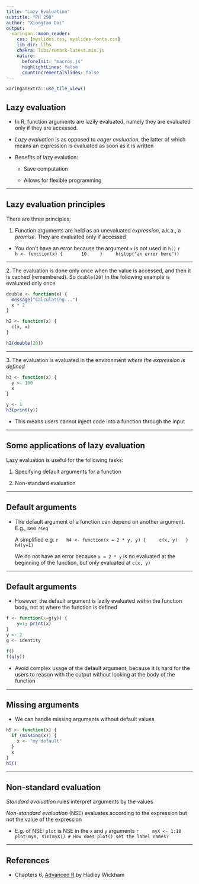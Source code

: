 ```yaml
---
title: "Lazy Evaluation"
subtitle: "PH 290"
author: "Xiongtao Dai"
output:
  xaringan::moon_reader:
    css: [myslides.css, myslides-fonts.css]
    lib_dir: libs
    chakra: libs/remark-latest.min.js
    nature:
      beforeInit: "macros.js"
      highlightLines: false
      countIncrementalSlides: false
---
```


```r
xaringanExtra::use_tile_view()
```

## Lazy evaluation 

- In R, function arguments are lazily evaluated, namely they are evaluated only if they are accessed.

- *Lazy evaluation* is as opposed to *eager evaluation*, the latter of which means an expression is evaluated as soon as it is written

- Benefits of lazy evalution:

    - Save computation

    - Allows for flexible programming

---

## Lazy evaluation principles
There are three principles:

1. Function arguments are held as an unevaluated *expression*, a.k.a., a *promise*. They are evaluated only if accessed

- You don't have an error because the argument `x` is not used in `h()`
    ```r
    h <- function(x) {
      10
    }
    h(stop("an error here"))
    ```

---

2\. The evaluation is done only once when the value is accessed, and then it is cached (remembered). So `double(20)` in the following example is evaluated only once

```r
double <- function(x) { 
  message("Calculating...")
  x * 2
}

h2 <- function(x) {
  c(x, x)
}

h2(double(20))
```

---

3\. The evaluation is evaluated in the environment *where the expression is defined*

```r
h3 <- function(x) {
  y <- 100
  x
}

y <- 1
h3(print(y))
```

- This means users cannot inject code into a function through the input


---

## Some applications of lazy evaluation

Lazy evaluation is useful for the following tasks:

1. Specifying default arguments for a function

1. Non-standard evaluation

---

## Default arguments

- The default argument of a function can depend on another argument. E.g., see `?seq`

    A simplified e.g.
    ```r
    h4 <- function(x = 2 * y, y) {
      c(x, y)
    }
    h4(y=1)
    ```
    
    We do not have an error because `x = 2 * y` is no evaluated at the beginning of the function, but only evaluated at `c(x, y)`

---

## Default arguments

- However, the default argument is lazily evaluated *within* the function body, not at where the function is defined

```r
f <- function(x=g(y)) {
    y=1; print(x)
}
y <- 2
g <- identity
```
```r
f()
f(g(y))
```

- Avoid complex usage of the default argument, because it is hard for the users to reason with the output without looking at the body of the function

---

## Missing arguments

- We can handle missing arguments without default values

```r
h5 <- function(x) {
  if (missing(x)) {
    x <- "my default"
  }
  x
}
h5()
```

---

## Non-standard evaluation

*Standard evaluation* rules interpret arguments by the values

*Non-standard evaluation* (NSE) evaluates according to the expression but not the value of the expression


<!-- - `library` is NSE in its first argument -->
<!--     ```{r, error=TRUE} -->
<!--     library(MASS) # OK -->
<!--     x <- "MASS" -->
<!--     library(x) --> 
<!--     ``` -->


- E.g. of NSE: `plot` is NSE in the `x` and `y` arguments
    ```r
    myX <- 1:10
    plot(myX, sin(myX)) # How does plot() set the label names?
    ```

---

## References

- Chapters 6, [Advanced R](https://adv-r.hadley.nz/index.html) by Hadley Wickham
